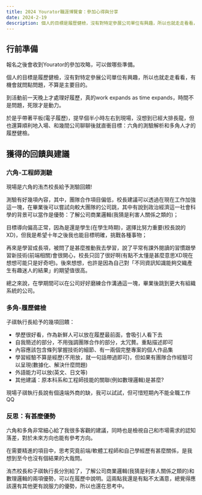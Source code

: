 ```yaml
---
title: 2024 Yourator職涯博覽會：參加心得與分享
date: 2024-2-19
description: 個人的目標是履歷健檢，沒有對特定參展公司單位有興趣，所以也就走走看看，有機會就問點問題，不算是主要目的。到活動前一天晚上才處理好履歷，真的work expands as time expands，時間不是問題，死限才是動力。
---
```

## **行前準備**

報名之後會收到Yourator的參加攻略，可以做哪些準備。

個人的目標是履歷健檢，沒有對特定參展公司單位有興趣，所以也就走走看看，有機會就問點問題，不算是主要目的。

到活動前一天晚上才處理好履歷，真的work expands as time expands，時間不是問題，死限才是動力。

於是乎帶著平板(電子履歷)，提早個半小時左右到現場，沒想到已經大排長龍，但也還算順利地入場、和幾間公司聊聊後就直衝目標：六角的測驗解析和多角人才的履歷健檢。
<br/>

## **獲得的回饋與建議**

### **六角-工程師測驗**

現場是六角的洧杰校長給予測驗回饋! 

測驗有好幾項內容，其中，團隊合作項目偏低，校長建議可以透過在現在工作加強這一塊，在畢業後可以嘗試向較大團隊的公司跳，其中有說到政治經濟這一社會科學的背景可以當作是優勢：了解公司商業邏輯(我猜是利害人關係之類的)；

目標導向偏高正常，因為是還是學生(在學生時期)，選擇比努力重要(校長說的XD)，但我是希望十年之後我也能目標明確，挑戰各種事物；

再來是學習成長項，被問了是甚麼推動我去學習，說了平常有課外閱讀的習慣跟學習新技術(前端相關)會很開心，校長只回了很好啊(有點不太懂是甚麼意思XD現在想想可能只是好奇吧)。後來想想，也許是因為自己對「不同資訊知識能夠交織產生有趣迷人的結果」的期望值很高。

總之來說，在學期間可以在公司好好磨練合作溝通這一塊，畢業後跳到更大有組織系統的公司。
<br/>
### **多角-履歷健檢**

子祺執行長給予的幾項回饋：

- 學歷很好看，作為新鮮人可以放在履歷最前面，會吸引人看下去
- 自我簡述的部分，不用強調團隊合作的部分，太冗贅。重點描述即可
- 內容應該包含條列掌握技術的細節、有一兩個完整專案的個人作品集
- 學習經驗不算是經歷(不用放，就一句話帶過即可)，但如果有團隊合作經驗可以呈現(數據化、解決什麼問題)
- 外語能力可以放(英文、日文等)
- 其他建議：原本科系和工程師技能的關聯(例如數理邏輯)是甚麼?

現場子祺執行長說有個遠端外商的缺，我可以試試，但可惜短期內不能全職工作QQ
<br/>
### **反思：有甚麼優勢**

六角和多角非常細心給了我很多客觀的建議，同時也是檢視自己和市場需求的認知落差，對於未來方向也能有參考方向。

在需要精進的項目中，思考究竟前端/軟體工程師和自己學經歷有甚麼關係，是我想到至今也沒有個結果的大哉問。

洧杰校長和子祺執行長分別給了，了解公司商業邏輯(我猜是利害人關係之類的)和數理邏輯的兩項優勢，可以在履歷中說明。這兩點我還是有點不太滿意，總覺得應該還有其他更有說服力的優勢，所以也還在思考中。